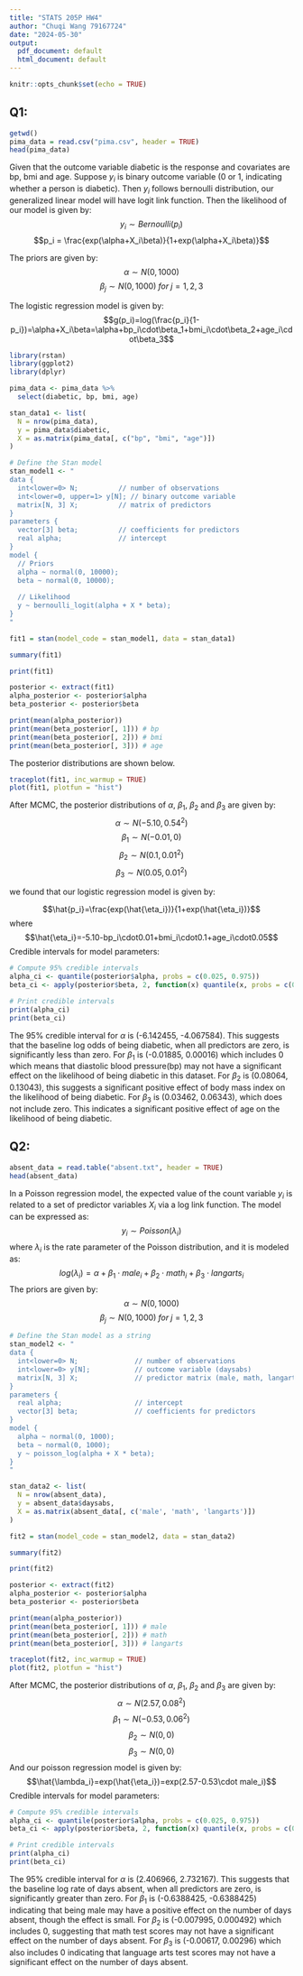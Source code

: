 ```yaml
---
title: "STATS 205P HW4"
author: "Chuqi Wang 79167724"
date: "2024-05-30"
output:
  pdf_document: default
  html_document: default
---
```


```r
knitr::opts_chunk$set(echo = TRUE)
```

## Q1:
```r
getwd()
pima_data = read.csv("pima.csv", header = TRUE)
head(pima_data)
```
Given that the outcome variable diabetic is the response and covariates are bp, bmi and age. Suppose $y_i$ is binary outcome variable (0 or 1, indicating whether a person is diabetic). Then $y_i$ follows bernoulli distribution, our generalized linear model will have logit link function. Then the likelihood of our model is given by:
$$y_i \sim Bernoulli(p_i)$$
$$p_i = \frac{exp(\alpha+X_i\beta)}{1+exp(\alpha+X_i\beta)}$$

The priors are given by:
$$\alpha \sim N(0, 1000)$$
$$\beta_j \sim N(0, 1000) \;for\;j=1,2,3$$

The logistic regression model is given by:
$$g(p_i)=log(\frac{p_i}{1-p_i})=\alpha+X_i\beta=\alpha+bp_i\cdot\beta_1+bmi_i\cdot\beta_2+age_i\cdot\beta_3$$

```r
library(rstan)
library(ggplot2)
library(dplyr)

pima_data <- pima_data %>%
  select(diabetic, bp, bmi, age)

stan_data1 <- list(
  N = nrow(pima_data),
  y = pima_data$diabetic,
  X = as.matrix(pima_data[, c("bp", "bmi", "age")])
)
```

```r
# Define the Stan model
stan_model1 <- "
data {
  int<lower=0> N;          // number of observations
  int<lower=0, upper=1> y[N]; // binary outcome variable
  matrix[N, 3] X;          // matrix of predictors
}
parameters {
  vector[3] beta;          // coefficients for predictors
  real alpha;              // intercept
}
model {
  // Priors
  alpha ~ normal(0, 10000);
  beta ~ normal(0, 10000);
  
  // Likelihood
  y ~ bernoulli_logit(alpha + X * beta);
}
"
```

```r
fit1 = stan(model_code = stan_model1, data = stan_data1)
```

```r
summary(fit1)
```


```r
print(fit1)
```



```r
posterior <- extract(fit1)
alpha_posterior <- posterior$alpha
beta_posterior <- posterior$beta

print(mean(alpha_posterior))
print(mean(beta_posterior[, 1])) # bp
print(mean(beta_posterior[, 2])) # bmi
print(mean(beta_posterior[, 3])) # age
```
The posterior distributions are shown below.

```r
traceplot(fit1, inc_warmup = TRUE)
plot(fit1, plotfun = "hist")
```
After MCMC, the posterior distributions of $\alpha$, $\beta_1$, $\beta_2$ and $\beta_3$ are given by:
$$\alpha\sim N(-5.10, 0.54^2)$$
$$\beta_1\sim N(-0.01, 0)$$
$$\beta_2\sim N(0.1, 0.01^2)$$
$$\beta_3\sim N(0.05, 0.01^2)$$

we found that our logistic regression model is given by: 

$$\hat{p_i}=\frac{exp(\hat{\eta_i})}{1+exp(\hat{\eta_i})}$$ where
$$\hat{\eta_i}=-5.10-bp_i\cdot0.01+bmi_i\cdot0.1+age_i\cdot0.05$$
Credible intervals for model parameters:

```r
# Compute 95% credible intervals
alpha_ci <- quantile(posterior$alpha, probs = c(0.025, 0.975))
beta_ci <- apply(posterior$beta, 2, function(x) quantile(x, probs = c(0.025, 0.975)))

# Print credible intervals
print(alpha_ci)
print(beta_ci)
```
The 95\% credible interval for $\alpha$ is (-6.142455, -4.067584). This suggests that the baseline log odds of being diabetic, when all predictors are zero, is significantly less than zero. For $\beta_1$ is (-0.01885, 0.00016) which includes 0 which means that diastolic blood pressure(bp) may not have a significant effect on the likelihood of being diabetic in this dataset. For $\beta_2$ is (0.08064, 0.13043), this suggests a significant positive effect of body mass index on the likelihood of being diabetic. For $\beta_3$ is (0.03462, 0.06343), which does not include zero. This indicates a significant positive effect of age on the likelihood of being diabetic.


## Q2:
```r
absent_data = read.table("absent.txt", header = TRUE)
head(absent_data)
```

In a Poisson regression model, the expected value of the count variable $y_i$ is related to a set of predictor variables $X_i$ via a log link function. The model can be expressed as:
$$y_i \sim Poisson(\lambda_i)$$ where $\lambda_i$ is the rate parameter of the Poisson distribution, and it is modeled as:
$$log(\lambda_i)=\alpha+\beta_1\cdot male_i+\beta_2\cdot math_i+\beta_3\cdot langarts_i$$
The priors are given by:
$$\alpha \sim N(0, 1000)$$
$$\beta_j \sim N(0, 1000) \;for\;j=1,2,3$$

```r
# Define the Stan model as a string
stan_model2 <- "
data {
  int<lower=0> N;              // number of observations
  int<lower=0> y[N];           // outcome variable (daysabs)
  matrix[N, 3] X;              // predictor matrix (male, math, langarts)
}
parameters {
  real alpha;                  // intercept
  vector[3] beta;              // coefficients for predictors
}
model {
  alpha ~ normal(0, 1000);
  beta ~ normal(0, 1000);
  y ~ poisson_log(alpha + X * beta);
}
"

```

```r
stan_data2 <- list(
  N = nrow(absent_data),
  y = absent_data$daysabs,
  X = as.matrix(absent_data[, c('male', 'math', 'langarts')])
)

```

```r
fit2 = stan(model_code = stan_model2, data = stan_data2)
```


```r
summary(fit2)
```
```r
print(fit2)
```

```r
posterior <- extract(fit2)
alpha_posterior <- posterior$alpha
beta_posterior <- posterior$beta

print(mean(alpha_posterior))
print(mean(beta_posterior[, 1])) # male
print(mean(beta_posterior[, 2])) # math
print(mean(beta_posterior[, 3])) # langarts
```
```r
traceplot(fit2, inc_warmup = TRUE)
plot(fit2, plotfun = "hist")
```
After MCMC, the posterior distributions of $\alpha$, $\beta_1$, $\beta_2$ and $\beta_3$ are given by:
$$\alpha\sim N(2.57, 0.08^2)$$
$$\beta_1\sim N(-0.53, 0.06^2)$$
$$\beta_2\sim N(0, 0)$$
$$\beta_3\sim N(0, 0)$$
And our poisson regression model is given by:
$$\hat{\lambda_i}=exp(\hat{\eta_i})=exp(2.57-0.53\cdot male_i)$$
Credible intervals for model parameters:

```r
# Compute 95% credible intervals
alpha_ci <- quantile(posterior$alpha, probs = c(0.025, 0.975))
beta_ci <- apply(posterior$beta, 2, function(x) quantile(x, probs = c(0.025, 0.975)))

# Print credible intervals
print(alpha_ci)
print(beta_ci)
```
The 95\% credible interval for $\alpha$ is (2.406966, 2.732167). This suggests that the baseline log rate of days absent, when all predictors are zero, is significantly greater than zero. For $\beta_1$ is (-0.6388425, -0.6388425) indicating that being male may have a positive effect on the number of days absent, though the effect is small. For $\beta_2$ is (-0.007995, 0.000492) which includes 0, suggesting that math test scores may not have a significant effect on the number of days absent. For $\beta_3$ is (-0.00617, 0.00296) which also includes 0 indicating that language arts test scores may not have a significant effect on the number of days absent.




